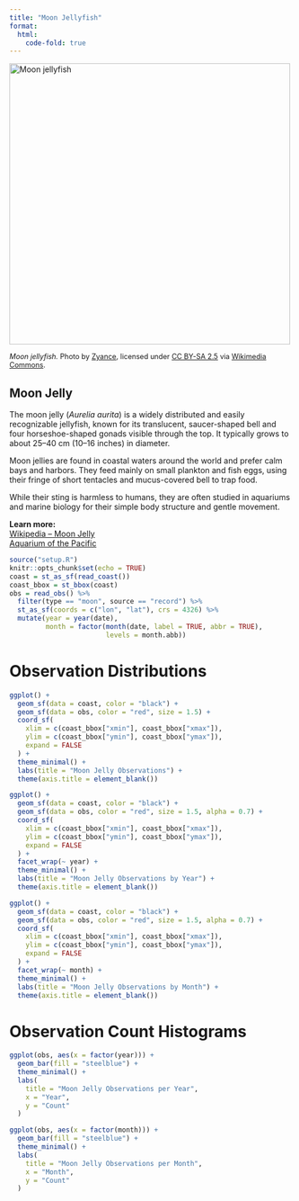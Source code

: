 ```yaml
---
title: "Moon Jellyfish"
format:
  html:
    code-fold: true
---
```


<img src="https://upload.wikimedia.org/wikipedia/commons/3/39/Moon_jelly.1.jpg" 
     alt="Moon jellyfish" 
     width="500">

<p style="font-size: 0.9em;">
  <em>Moon jellyfish.</em> Photo by 
  <a href="https://commons.wikimedia.org/wiki/User:Zyance">Zyance</a>, 
  licensed under 
  <a href="https://creativecommons.org/licenses/by-sa/2.5">CC BY-SA 2.5</a> 
  via <a href="https://commons.wikimedia.org/wiki/File:Moon_jelly.1.jpg">Wikimedia Commons</a>.
</p>

<section>
  <h2>Moon Jelly</h2>
  <p>
    The moon jelly (*Aurelia aurita*) is a widely distributed and easily recognizable jellyfish, known for its translucent, saucer-shaped bell and four horseshoe-shaped gonads visible through the top. It typically grows to about 25–40 cm (10–16 inches) in diameter.
  </p>
  <p>
    Moon jellies are found in coastal waters around the world and prefer calm bays and harbors. They feed mainly on small plankton and fish eggs, using their fringe of short tentacles and mucus-covered bell to trap food.
  </p>
  <p>
    While their sting is harmless to humans, they are often studied in aquariums and marine biology for their simple body structure and gentle movement.
  </p>
  <p>
    <strong>Learn more:</strong><br>
    <a href="https://en.wikipedia.org/wiki/Aurelia_aurita" target="_blank">Wikipedia – Moon Jelly</a><br>
    <a href="https://www.aquariumofpacific.org/onlinelearningcenter/species/moon_jelly" target="_blank">Aquarium of the Pacific</a>
  </p>
</section>

```r
source("setup.R")
knitr::opts_chunk$set(echo = TRUE)
coast = st_as_sf(read_coast())
coast_bbox = st_bbox(coast)
obs = read_obs() %>% 
  filter(type == "moon", source == "record") %>% 
  st_as_sf(coords = c("lon", "lat"), crs = 4326) %>% 
  mutate(year = year(date),
         month = factor(month(date, label = TRUE, abbr = TRUE), 
                        levels = month.abb))
```

# Observation Distributions
```r
ggplot() +
  geom_sf(data = coast, color = "black") +
  geom_sf(data = obs, color = "red", size = 1.5) +
  coord_sf(
    xlim = c(coast_bbox["xmin"], coast_bbox["xmax"]),
    ylim = c(coast_bbox["ymin"], coast_bbox["ymax"]),
    expand = FALSE
  ) +
  theme_minimal() +
  labs(title = "Moon Jelly Observations") +
  theme(axis.title = element_blank())

ggplot() +
  geom_sf(data = coast, color = "black") +
  geom_sf(data = obs, color = "red", size = 1.5, alpha = 0.7) +
  coord_sf(
    xlim = c(coast_bbox["xmin"], coast_bbox["xmax"]),
    ylim = c(coast_bbox["ymin"], coast_bbox["ymax"]),
    expand = FALSE
  ) +
  facet_wrap(~ year) +
  theme_minimal() +
  labs(title = "Moon Jelly Observations by Year") +
  theme(axis.title = element_blank())

ggplot() +
  geom_sf(data = coast, color = "black") +
  geom_sf(data = obs, color = "red", size = 1.5, alpha = 0.7) +
  coord_sf(
    xlim = c(coast_bbox["xmin"], coast_bbox["xmax"]),
    ylim = c(coast_bbox["ymin"], coast_bbox["ymax"]),
    expand = FALSE
  ) +
  facet_wrap(~ month) +
  theme_minimal() +
  labs(title = "Moon Jelly Observations by Month") +
  theme(axis.title = element_blank())
```

# Observation Count Histograms
```r
ggplot(obs, aes(x = factor(year))) +
  geom_bar(fill = "steelblue") +
  theme_minimal() +
  labs(
    title = "Moon Jelly Observations per Year",
    x = "Year",
    y = "Count"
  )

ggplot(obs, aes(x = factor(month))) +
  geom_bar(fill = "steelblue") +
  theme_minimal() +
  labs(
    title = "Moon Jelly Observations per Month",
    x = "Month",
    y = "Count"
  )
```